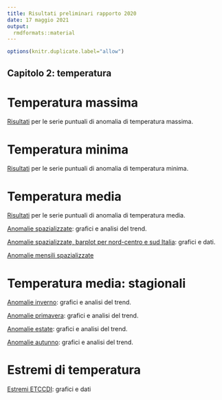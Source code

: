 ```yaml
---
title: Risultati preliminari rapporto 2020
date: 17 maggio 2021
output:
  rmdformats::material
---
```


```r
options(knitr.duplicate.label="allow")
```


## Capitolo 2: temperatura

# Temperatura massima

[Risultati](./mappaAnomalieValoriPuntuali_tmax.html) per le serie puntuali di anomalia di temperatura massima. 


# Temperatura minima

[Risultati](./mappaAnomalieValoriPuntuali_tmin.html) per le serie puntuali di anomalia di temperatura minima. 


# Temperatura media

[Risultati](./mappaAnomalieValoriPuntuali_tmean.html) per le serie puntuali di anomalia di temperatura media. 

[Anomalie spazializzate](./analisi_anomalie_tmean.html): grafici e analisi del trend.

[Anomalie spazializzate, barplot per nord-centro e sud Italia](./graficoConItalia_tmean_nord_centro_sud.html): grafici e dati.

[Anomalie mensili spazializzate](./mappaAnomalieMensili.html)


# Temperatura media: stagionali

[Anomalie inverno](./analisi_anomalie_tmean_inverno.html): grafici e analisi del trend.

[Anomalie primavera](./analisi_anomalie_tmean_primavera.html): grafici e analisi del trend.

[Anomalie estate](./analisi_anomalie_tmean_estate.html): grafici e analisi del trend.

[Anomalie autunno](./analisi_anomalie_tmean_autunno.html): grafici e analisi del trend.

# Estremi di temperatura

[Estremi ETCCDI](./estremi_temperatura.html): grafici e dati

